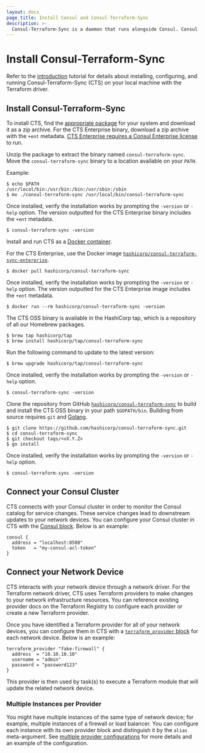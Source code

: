 ```yaml
---
layout: docs
page_title: Install Consul and Consul-Terraform-Sync
description: >-
  Consul-Terraform-Sync is a daemon that runs alongside Consul. Consul-Terraform-Sync is not included with the Consul binary and will need to be installed separately.
---
```


# Install Consul-Terraform-Sync

Refer to the [introduction](/consul/tutorials/network-infrastructure-automation/consul-terraform-sync-intro?utm_source=docs) tutorial for details about installing, configuring, and running Consul-Terraform-Sync (CTS) on your local machine with the Terraform driver.

## Install Consul-Terraform-Sync

<Tabs>
<Tab heading="Pre-compiled binary">

To install CTS, find the [appropriate package](https://releases.hashicorp.com/consul-terraform-sync/) for your system and download it as a zip archive. For the CTS Enterprise binary, download a zip archive with the `+ent` metadata. [CTS Enterprise requires a Consul Enterprise license](/docs/nia/enterprise/license) to run.

Unzip the package to extract the binary named `consul-terraform-sync`. Move the `consul-terraform-sync` binary to a location available on your `PATH`.

Example:

```shell-session
$ echo $PATH
/usr/local/bin:/usr/bin:/bin:/usr/sbin:/sbin
$ mv ./consul-terraform-sync /usr/local/bin/consul-terraform-sync
```

Once installed, verify the installation works by prompting the `-version` or `-help` option. The version outputted for the CTS Enterprise binary includes the `+ent` metadata.

```shell-session
$ consul-terraform-sync -version
```

</Tab>
<Tab heading="Docker">

Install and run CTS as a [Docker container](https://hub.docker.com/r/hashicorp/consul-terraform-sync).

For the CTS Enterprise, use the Docker image [`hashicorp/consul-terraform-sync-enterprise`](https://hub.docker.com/r/hashicorp/consul-terraform-sync-enterprise).

```shell-session
$ docker pull hashicorp/consul-terraform-sync
```

Once installed, verify the installation works by prompting the `-version` or `-help` option. The version outputted for the CTS Enterprise image includes the `+ent` metadata.

```shell-session
$ docker run --rm hashicorp/consul-terraform-sync -version
```

</Tab>
<Tab heading="Homebrew on OS X">

The CTS OSS binary is available in the HashiCorp tap, which is a repository of all our Homebrew packages.

```shell-session
$ brew tap hashicorp/tap
$ brew install hashicorp/tap/consul-terraform-sync
```

Run the following command to update to the latest version:

```shell-session
$ brew upgrade hashicorp/tap/consul-terraform-sync
```

Once installed, verify the installation works by prompting the `-version` or `-help` option.

```shell-session
$ consul-terraform-sync -version
```

</Tab>
<Tab heading="Build from source">

Clone the repository from GitHub [`hashicorp/consul-terraform-sync`](https://github.com/hashicorp/consul-terraform-sync) to build and install the CTS OSS binary in your path `$GOPATH/bin`. Building from source requires `git` and [Golang](https://go.dev/).

```shell-session
$ git clone https://github.com/hashicorp/consul-terraform-sync.git
$ cd consul-terraform-sync
$ git checkout tags/<vX.Y.Z>
$ go install
```

Once installed, verify the installation works by prompting the `-version` or `-help` option.

```shell-session
$ consul-terraform-sync -version
```

</Tab>
</Tabs>

## Connect your Consul Cluster

CTS connects with your Consul cluster in order to monitor the Consul catalog for service changes. These service changes lead to downstream updates to your network devices. You can configure your Consul cluster in CTS with the [Consul block](/docs/nia/configuration#consul). Below is an example:

```hcl
consul {
  address = "localhost:8500"
  token   = "my-consul-acl-token"
}
```

## Connect your Network Device

CTS interacts with your network device through a network driver. For the Terraform network driver, CTS uses Terraform providers to make changes to your network infrastructure resources. You can reference existing provider docs on the Terraform Registry to configure each provider or create a new Terraform provider.

Once you have identified a Terraform provider for all of your network devices, you can configure them in CTS with a [`terraform_provider` block](/docs/nia/configuration#terraform-provider) for each network device. Below is an example:

```hcl
terraform_provider "fake-firewall" {
  address  = "10.10.10.10"
  username = "admin"
  password = "password123"
}
```

This provider is then used by task(s) to execute a Terraform module that will update the related network device.

### Multiple Instances per Provider

You might have multiple instances of the same type of network device; for example, multiple instances of a firewall or load balancer. You can configure each instance with its own provider block and distinguish it by the `alias` meta-argument. See [multiple provider configurations](/docs/nia/configuration#multiple-provider-configurations) for more details and an example of the configuration.
